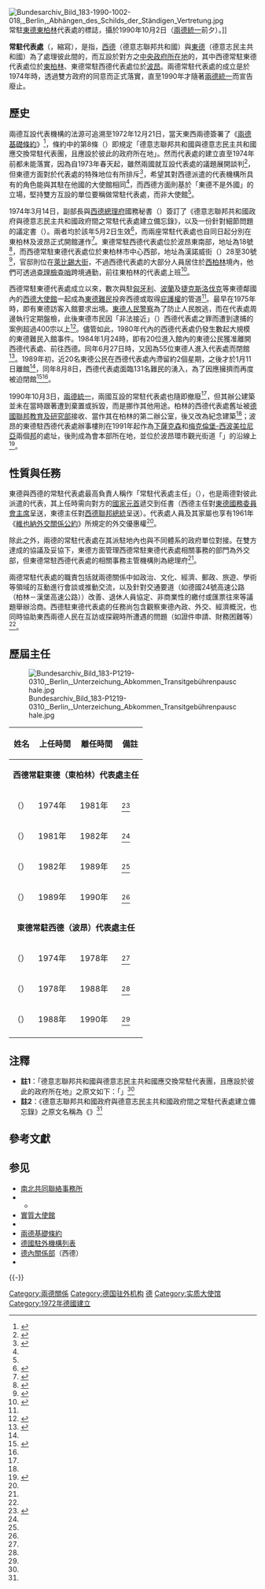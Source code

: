 {{noteTA
|1=zh-cn:波恩; zh-tw:波昂; zh-hk:波恩;
|2=zh-hans:州; zh-hant:邦;
|3=zh-hans:联邦; zh-tw:聯邦;
|4=zh-hans:广州; zh-hant:廣州;
|5=zh-hans:福州; zh-hant:福州;
|G1=地名
}}
[[File:Bundesarchiv_Bild_183-1990-1002-018,_Berlin,_Abhängen_des_Schilds_der_Ständigen_Vertretung.jpg|thumb]]常駐[[東德|東德]][[東柏林|東柏林]]代表處的標誌，攝於1990年10月2日（[[兩德統一|兩德統一]]前夕）。]]

'''常駐代表處'''（{{lang-de|Ständige Vertretung}}，縮寫{{lang|de|StäV}}），是指{{link-de|兩德分裂時代|Deutsche Teilung}}，[[西德|西德]]（德意志聯邦共和國）與[[東德|東德]]（德意志民主共和國）為了處理彼此間的{{Link-sv|兩德關係|Relationer mellan Västtyskland och Östtyskland|實質雙邊關係}}，而互設於對方之[[中央政府所在地|中央政府所在地]]的{{Link-de|常駐代表機構|Ständige Vertretung|代表機構}}，其中西德常駐東德代表處位於[[東柏林|東柏林]]、東德常駐西德代表處位於[[波昂|波昂]]。兩德常駐代表處的成立是於1974年時，透過雙方政府的同意而正式落實，直至1990年才隨著[[兩德統一|兩德統一]]而宣告廢止。

==歷史==
{{Multiple image
|align=left
|direction = vertical
|image1 = Bundesarchiv Bild 183-N0521-0331, Bonn, Ständige Vertretung der DDR, Eingangsschild.jpg
|caption1 =東德常駐西德[[波昂|波昂]]代表處的牌匾，寫有「德意志民主共和國常駐代表處」的字樣。攝於1974年。
|image2=Gedenktafel Hannoversche Str 30 (Mitte) Ständige Vertretung.jpg
|caption2=西德常駐東德代表處舊址紀念匾，寫著「1974年至1990年10月3日德國統一前，德意志聯邦共和國常駐民主德國代表處位於此樓內」。攝於2013年。
|width = 220
}}
兩德互設代表機構的法源可追溯至1972年12月21日，當天東西兩德簽署了《[[兩德基礎條約|兩德基礎條約]]》<ref name="論文集">{{zh-hans}}{{Cite web |title=聯邦德國《基礎條約》案及其對兩岸關係發展的啟示 |author=李曉兵 |url=http://www.larats.org.cn/plus/view.php?aid=708 |publisher=海峽兩岸關係法學研究會 |accessdate=2015-02-22 |date=2014-03-28 |archive-date=2015-02-22 |archive-url=https://web.archive.org/web/20150222152106/http://www.larats.org.cn/plus/view.php?aid=708 |dead-url=no }}</ref>，條約中的第8條（{{lang|de|Artikel 8}}）即規定「德意志聯邦共和國與德意志民主共和國應交換常駐代表團，且應設於彼此的政府所在地」{{ref label|基礎|註1|}}。然而代表處的建立直至1974年前都未能落實，因為自1973年春天起，雖然兩國就互設代表處的議題展開談判<ref name="Divided">{{en}}{{lang|en|{{Cite book |title=Germany Divided: From the Wall to Reunification |url=https://archive.org/details/germanydividedfr00mcad |publisher=[[普林斯頓大學出版社|Princeton University Press]] |date=1994 |accessdate=2015-02-22 |author=A. James McAdams |isbn=0691001081}}}}</ref>{{rp|p106}}，但東德方面對於代表處的特殊地位有所排斥<ref name="Coming of Age">{{en}}{{lang|en|{{Cite book |title=Coming of Age: German Foreign Policy Since 1945 |publisher=Rowman & Littlefield |date=2006 |accessdate=2015-02-22 |author={{Link-de|Helga Haftendorn|Helga Haftendorn}} |isbn=0742538761}}}}</ref>{{rp|p141}}，希望其對西德派遣的代表機構所具有的角色能與其駐在他國的大使館相同<ref name="Divided"></ref>{{rp|p106}}，而西德方面則基於「東德不是外國」的立場，堅持雙方互設的單位要稱做常駐代表處，而非大使館<ref name="Coming of Age"></ref>{{rp|p141}}。

1974年3月14日，{{Link-en|東德外交部|Ministry for Foreign Affairs (East Germany)}}副部長{{Link-de|庫特·尼爾|Kurt Nier}}與[[德國總理府|西德總理府]]國務秘書（{{lang|de|Staatssekretär}}）{{Link-de|君特·高斯|Günter Gaus}}簽訂了《德意志聯邦共和國政府與德意志民主共和國政府間之常駐代表處建立備忘錄》{{ref label|備忘錄|註2|}}，以及一份針對細節問題的議定書（{{lang|de|Protokollvermerke}}）。兩者均於該年5月2日生效<ref name="行政院">{{zh-hant}}{{Citation |title=統—前東、西德交流之研究 |editor=[[行政院研究發展考核委員會|行政院研究發展考核委員會]] |date=1991 |accessdate=2015-02-22 |location=台北 |publisher=[[行政院研究發展考核委員會|行政院研究發展考核委員會]] |isbn=957-00-0296-4}}</ref>{{rp|p16}}，而兩座常駐代表處也自同日起分別在東柏林及波昂正式開館運作<ref name="germanhistorydocs">{{en}}{{lang|en|{{Cite web |url=http://germanhistorydocs.ghi-dc.org/sub_image.cfm?image_id=2418 |title=Images - The New Ostpolitik and German-German Relations: Permanent Representative of the Federal Republic in the GDR (1982) |publisher={{Link-de|德國歷史文檔圖像|Deutsche Geschichte in Dokumenten und Bildern|German History in Documents and Images (GHDI)}} |accessdate=2015-02-22 |archive-date=2015-02-22 |archive-url=https://web.archive.org/web/20150222153806/http://germanhistorydocs.ghi-dc.org/sub_image.cfm?image_id=2418 |dead-url=no }}}}</ref>。東德常駐西德代表處位於波昂東南部，地址為{{Link-de|戈德斯貝格大道|Godesberger Allee}}18號<ref>{{de}}{{lang|de|{{Cite book |title=B. P. Kursbuch Deutschland |publisher=Deutsche BP Aktiengesellschaft |author=W. Goldmann Verlag |date=1985 | isbn=3442100852 |accessdate=2015-02-22 |page=p. 106}}}}</ref>，而西德常駐東德代表處位於東柏林市中心西部，地址為漢諾威街（{{lang|de|Hannoverschen Straße}}）28至30號<ref name="檔案">{{de}}{{lang|de|{{Cite web |url=https://www.bundesarchiv.de/oeffentlichkeitsarbeit/bilder_dokumente/01189/index-1.html.de |title=Vertrag über die Grundlagen der Beziehungen zwischen der Bundesrepublik Deutschland und der Deutschen Demokratischen Republik |publisher=documentarchiv.de |accessdate=2015-02-22 |deadurl=yes |archiveurl=https://web.archive.org/web/20150222152431/https://www.bundesarchiv.de/oeffentlichkeitsarbeit/bilder_dokumente/01189/index-1.html.de |archivedate=2015-02-22 |df= }}}}</ref>，官邸則位在[[萊比錫大街|萊比錫大街]]，不過西德代表處的大部分人員居住於[[西柏林|西柏林]]境內，他們可透過[[查理檢查哨|查理檢查哨]]跨境通勤，前往東柏林的代表處上班<ref name="pub">{{en}}{{Cite web |url=http://www.staev.de/en/bremen/169-en/the-staev/history/457-exkurs-die-staendige-vertretung.html |script-title=en:Exkursus: THE PERMANENT MISSION (in german: Ständige Vertretung) |publisher={{lang|de|Ständigen Vertretung}} |archiveurl=https://archive.is/20150222142800/http://www.staev.de/en/bremen/169-en/the-staev/history/457-exkurs-die-staendige-vertretung.html |archivedate=2015-02-22 |accessdate=2015-02-22 |deadurl=yes }}</ref>。

{{multiple image
 | image1=BRD-StäV.jpg
 | alt1= 
 | width1=200
 | image2=Bonn - Ständige Vertretung.jpg
 | alt2=
 | width2=224
 | footer=西德及東德互設的常駐代表處建築在[[兩德統一|兩德統一]]後仍得到保留，或挪為他用。左為[[柏林|柏林]]的西德駐東德代表處舊址，右為波昂的東德駐西德代表處舊址。攝於2006年。
 | footer_background=
 | background color=
 | footer_align=left
}}
西德常駐東德代表處成立以來，數次與駐[[匈牙利|匈牙利]]、[[波蘭|波蘭]]及[[捷克斯洛伐克|捷克斯洛伐克]]等東德鄰國內的[[德國駐外機構列表|西德大使館]]一起成為[[東德難民|東德難民]]投奔西德或取得[[庇護權|庇護權]]的管道<ref name="Coming of Age"></ref>{{rp|p148}}。最早在1975年時，即有東德訪客入館要求出境。[[東德人民警察|東德人民警察]]為了防止人民脫逃，而在代表處周邊執行定期盤檢，此後東德市民因「非法接近」（{{lang|de|unerlaubter Kontaktaufnahme}}）西德代表處之罪而遭到逮捕的案例超過400宗以上<ref name="教育">{{de}}{{Cite web |script-title=de:Hannoversche Straße 28: Früher Ständige Vertretung, heute Bundesministerium |url=http://www.bmbf.de/de/2498.php |publisher={{lang|de|[[德國聯邦教育及研究部|Bundesministerium für Bildung und Forschung]]}} |archiveurl=https://archive.is/20120722040024/http://www.bmbf.de/de/2498.php |archivedate=2012-07-22 |accessdate=2015-02-22 |deadurl=yes }}</ref>。儘管如此，1980年代內的西德代表處仍發生數起大規模的東德難民入館事件。1984年1月24時，即有20位進入館內的東德公民獲准離開西德代表處、前往西德。同年6月27日時，又因為55位東德人進入代表處而閉館<ref name="We">{{en}}{{lang|en|{{Cite book |title=We Were the People: Voices from East Germany’s Revolutionary Autumn of 1989 |isbn=0822312948 |author=Dirk Philipsen |publisher={{Link-en|杜克大學出版社|Duke University Press|Duke University Press}} |date=1993  |accessdate=2015-02-22 }}}}</ref>{{rp|p390}}。1989年初，近20名東德公民在西德代表處內滯留約2個星期，之後才於1月11日離館<ref name="We"></ref>{{rp|p392}}，同年8月8日，西德代表處面臨131名難民的湧入，為了因應擁擠而再度被迫閉館<ref>{{en}}{{Cite web |script-title=en:Historical countdown to fall of Berlin wall |url=http://www.colombo.diplo.de/Vertretung/colombo/en/00/Mauerfall_20Countdown/Mauerfall.html |publisher={{lang|en|German Embassy, Colombo}} |accessdate=2015-02-22 |archive-url=https://web.archive.org/web/20141118212656/http://www.colombo.diplo.de/Vertretung/colombo/en/00/Mauerfall_20Countdown/Mauerfall.html |archive-date=2014-11-18 |dead-url=yes }}</ref><ref name="We"></ref>{{rp|p393}}。

1990年10月3日，[[兩德統一|兩德統一]]，兩國互設的常駐代表處也隨即撤廢<ref name="pub"></ref>，但其辦公建築並未在當時跟著遭到棄置或拆毀，而是挪作其他用途。柏林的西德代表處舊址被[[德國聯邦教育及研究部|德國聯邦教育及研究部]]接收、當作其在柏林的第二辦公室，後又改為紀念建築<ref name="教育"></ref>；波昂的東德駐西德代表處辦事樓則在1991年起作為[[下薩克森|下薩克森]]和[[梅克倫堡-西波美拉尼亞|梅克倫堡-西波美拉尼亞]]兩個[[邦_(德國)|邦]]的{{Link-de|邦代表處 (德國)|Landesvertretung|邦代表處}}處址，後則成為{{Link-de|德國營養學會|Deutsche Gesellschaft für Ernährung}}會本部所在地，並位於波昂環市觀光街道「{{Link-de|波昂民主之路|Weg der Demokratie|民主之路}}」的沿線上<ref>{{de}}{{lang|de|{{Cite web |title=Ständige Vertretung der DDR von 1978-1990 |url=http://www.wegderdemokratie.de/orte/11.htm |publisher={{Link-de|波昂民主之路|Weg der Demokratie|Weg der Demokratie}} |accessdate=2015-02-22 |archive-date=2017-09-08 |archive-url=https://web.archive.org/web/20170908201818/http://www.wegderdemokratie.de/orte/11.htm }}}}</ref>。

==性質與任務==
東德與西德的常駐代表處最高負責人稱作「常駐代表處主任」（{{lang|de|Leiter der Ständigen Vertretung}}），也是兩德對彼此派遣的代表，其上任時需向對方的[[國家元首|國家元首]]遞交到任書（西德主任對[[東德領導人|東德國務委員會主席]]呈送，東德主任對[[德國聯邦總統|西德聯邦總統]]呈送）。代表處人員及其家屬也享有1961年《[[維也納外交關係公約|維也納外交關係公約]]》所規定的外交優惠權<ref name="行政院" />{{rp|p16-17}}。

除此之外，兩德的常駐代表處在其派駐地內也與不同體系的政府單位對接。在雙方達成的協議及妥協下，東德方面管理西德常駐東德代表處相關事務的部門為外交部，但東德常駐西德代表處的相關事務主管機構則為總理府<ref name="行政院" />{{rp|p17}}。

兩德常駐代表處的職責包括就兩德關係中如政治、文化、經濟、郵政、旅遊、學術等領域的互動進行會談或推動交流，以及針對交通要道（如德國24號高速公路（柏林－漢堡高速公路））改善、退休人員協定、非商業性的繳付或匯票往來等議題舉辦洽商。西德駐東德代表處的任務尚包含觀察東德內政、外交、經濟概況，也同時協助東西兩德人民在互訪或探親時所遭遇的問題（如證件申請、財務困難等）<ref name="行政院" />{{rp|p17}}。

==歷屆主任==
[[File:Bundesarchiv_Bild_183-P1219-0310,_Berlin,_Unterzeichung_Abkommen_Transitgebührenpauschale.jpg|thumb]]

{| class="wikitable"
|-
!姓名  !!上任時間 !!離任時間 !!備註
|-
|colspan=5 bgcolor=#B1D2E2 height="1px"|<center>'''{{flagicon|GER}} 西德常駐東德（東柏林）代表處主任'''</center>
|-
|{{Link-de|君特·高斯|Günter Gaus}}（{{lang|de|Günter Gaus}}）
|1974年
|1981年
|<ref name="聯邦檔案館">{{de}}{{lang|de|{{Cite web |title=Ständige Vertretung der Bundesrepublik Deutschland bei der Deutschen Demokratischen Republik in Ostberlin |url=https://www.bundesarchiv.de/oeffentlichkeitsarbeit/bilder_dokumente/01189/index.html.de |publisher={{Link-en |4=德國聯邦檔案館 |5=German Federal Archives |6=Bundesarchiv |access-date=2015-02-22 |archive-url=https://web.archive.org/web/20141112065120/http://www.bundesarchiv.de/oeffentlichkeitsarbeit/bilder_dokumente/01189/index.html.de |archive-date=2014-11-12 |dead-url=yes }} |date=2013-06-15 |accessdate=2015-02-22 |deadurl=yes |archiveurl=https://web.archive.org/web/20141112065120/http://www.bundesarchiv.de/oeffentlichkeitsarbeit/bilder_dokumente/01189/index.html.de |archivedate=2014-11-12 |df= }}}}</ref>
|-
|{{Link-de|克勞斯·伯林|Klaus Bölling}}（{{lang|de|Klaus Bölling}}）
|1981年
|1982年
|<ref name="聯邦檔案館" />
|-
|{{Link-de|漢斯·奧托·布羅伊蒂加姆|Hans Otto Bräutigam}}（{{lang|de|Hans Otto Bräutigam}}）
|1982年
|1989年
|<ref name="聯邦檔案館" />
|-
|{{Link-de|法蘭茲·貝爾特勒|Franz Bertele}}（{{lang|de|Franz Bertele}}）
|1989年
|1990年
|<ref name="聯邦檔案館" />
|-
|colspan=5 bgcolor=#B1D2E2 height="1px"|<center>'''{{flagicon|DDR}} 東德常駐西德（波昂）代表處主任'''</center>
|-
|{{Link-de|米歇爾·科爾|Michael Kohl}}（{{lang|de|Michael Kohl}}）
|1974年
|1978年
|<ref name="聯邦檔案館" />
|-
|{{Link-de|埃瓦爾德·莫爾特|Ewald Moldt}}（{{lang|de|Ewald Moldt}}）
|1978年
|1988年
|<ref name="聯邦檔案館" />
|-
|{{Link-de|霍斯特·諾伊鮑爾 (外交官)|Horst Neubauer (Diplomat)|霍斯特·諾伊鮑爾}}（{{lang|de|Horst Neubauer}}）
|1988年
|1990年
|<ref name="聯邦檔案館" />
|-
|}

== 注釋 ==
* '''註1'''{{note|基礎}}：「德意志聯邦共和國與德意志民主共和國應交換常駐代表團，且應設於彼此的政府所在地」之原文如下：「{{lang|de|Die Bundesrepublik Deutschland und die Deutsche Demokratische Republik werden ständige Vertretungen austauschen. Sie werden am Sitz der jeweiligen Regierung errichtet.}}」<ref name="檔案" />
* '''註2'''{{note|備忘錄}}：《德意志聯邦共和國政府與德意志民主共和國政府間之常駐代表處建立備忘錄》之原文名稱為《{{lang|de|Protokoll zwischen der Regierung der Bundesrepublik Deutschland und der Regierung der Deutschen Demokratischen Republik über die Errichtung der Ständigen Vertretungen}}》<ref name="聯邦檔案館" />

== 參考文獻 ==
{{Reflist|30em}}

==  参见 ==
{{Portal box|國際關係|德國|東德|冷戰}}
*[[南北共同聯絡事務所|南北共同聯絡事務所]]
*{{Link-de|常駐代表機構|Ständige Vertretung}}
**{{Link-de|德國常駐歐盟代表處|Ständige Vertretung der Bundesrepublik Deutschland bei der Europäischen Union}}
*[[實質大使館|實質大使館]]
*{{Link-sv|兩德關係|Relationer mellan Västtyskland och Östtyskland}}
*[[兩德基礎條約|兩德基礎條約]]
*[[德國駐外機構列表|德國駐外機構列表]]
*[[德內關係部|德內關係部]]（西德）
*{{Link-en|德意志民主共和國外交部|Ministry for Foreign Affairs (East Germany)}}

{{-}}
{{德國駐外機構}}

[[Category:兩德關係|Category:兩德關係]]
[[Category:德国驻外机构|Category:德国驻外机构]]
[[Category:常駐代表機構|德]]
[[Category:实质大使馆|Category:实质大使馆]]
[[Category:1972年德國建立|Category:1972年德國建立]]